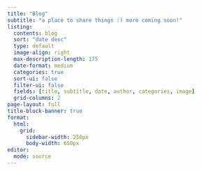 ```yaml
---
title: "Blog"
subtitle: "a place to share things :) more coming soon!"
listing:
  contents: blog
  sort: "date desc"
  type: default
  image-align: right
  max-description-length: 175
  date-format: medium
  categories: true
  sort-ui: false
  filter-ui: false
  fields: [title, subtitle, date, author, categories, image]
  grid-columns: 2
page-layout: full
title-block-banner: true
format:
  html:
    grid:
      sidebar-width: 250px
      body-width: 650px
editor: 
  mode: source
---
```



